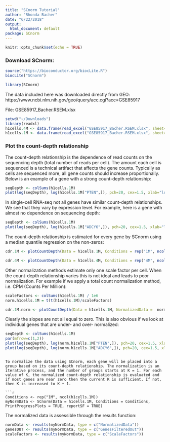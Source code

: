 ```yaml
---
title: "SCnorm Tutorial"
author: "Rhonda Bacher"
date: "6/22/2018"
output:
  html_document: default
package: SCnorm
---
```


```r
knitr::opts_chunk$set(echo = TRUE)
```


### Download SCnorm:


```r
source("https://bioconductor.org/biocLite.R")
biocLite("SCnorm")

library(SCnorm)
```

The data included here was downloaded directly from GEO:
https://www.ncbi.nlm.nih.gov/geo/query/acc.cgi?acc=GSE85917

File: GSE85917_Bacher.RSEM.xlsx

```r
setwd("~/Downloads") 
library(readxl)
h1cells.4M <- data.frame(read_excel("GSE85917_Bacher.RSEM.xlsx", sheet=1), stringsAsFactors=F, row.names = 1)
h1cells.1M <- data.frame(read_excel("GSE85917_Bacher.RSEM.xlsx", sheet=2), stringsAsFactors=F, row.names = 1)
```

### Plot the count-depth relationship

The count-depth relationship is the dependence of read counts on the sequencing depth (total number of reads per cell). The amount each cell is sequenced is a technical artifact that affects the gene counts. Typically as cells are sequenced more, all gene counts should increase proportionally. Below is an example of a gene with a strong count-depth relationship:

```r
seqDepth <- colSums(h1cells.1M)
plot(log(seqDepth), log(h1cells.1M["PTEN",]), pch=20, cex=1.5, xlab="log Sequencing Depth", ylab="log Expression", main="PTEN")
```

In single-cell RNA-seq not all genes have similar count-depth relationships. We see that they vary by expression level. For example, here is a gene with almost no dependence on sequencing depth:

```r
seqDepth <- colSums(h1cells.1M)
plot(log(seqDepth), log(h1cells.1M["ADCY6",]), pch=20, cex=1.5, xlab="log Sequencing Depth", ylab="log Expression", main="ADCY6")
```

The count-depth relationship is estimated for every gene by SCnorm using a median quantile regression on the non-zeros:

```r
cdr.1M <- plotCountDepth(Data = h1cells.1M, Conditions = rep("1M", ncol(h1cells.1M)))
```


```r
cdr.4M <- plotCountDepth(Data = h1cells.4M, Conditions = rep("4M", ncol(h1cells.4M)))
```


Other normalization methods estimate only one scale factor per cell. When the count-depth relationship varies this is not ideal and leads to poor normalization. For example if we apply a total count normalization method, i.e. CPM (Counts Per Million):

```r
scaleFactors <- colSums(h1cells.1M) / 1e6
norm.h1cells.1M = t(t(h1cells.1M)/scaleFactors)

cdr.1M.norm <- plotCountDepth(Data = h1cells.1M, NormalizedData =  norm.h1cells.1M, Conditions = rep("1M", ncol(h1cells.1M)))
```

Clearly the slopes are not all equal to zero. This is also obvious if we look at individual genes that are under- and over- normalized:

```r
seqDepth <- colSums(h1cells.1M)
par(mfrow=c(1,2))
plot(log(seqDepth), log(norm.h1cells.1M["PTEN",]), pch=20, cex=1.5, xlab="log Sequencing Depth", ylab="log Normalized Expression", main="PTEN")
plot(log(seqDepth), log(norm.h1cells.1M["ADCY6",]), pch=20, cex=1.5, xlab="log Sequencing Depth", ylab="log Normalized Expression", main="ADCY6")

```

```

To normalize the data using SCnorm, each gene will be placed into a group based on its count-depth relationship. The normalization is an iterative process, and the number of groups starts at K = 1. For each value of K, the normalized count-depth relationship is evaluated and if most genes are near zero then the current K is sufficient. If not, then K is increased to K + 1.

```r
Conditions <- rep("1M", ncol(h1cells.1M))
myNormData <- SCnorm(Data = h1cells.1M, Conditions = Conditions, PrintProgressPlots = TRUE, reportSF = TRUE)
```


The normalized data is assessible through the results function:

```r
normData <- results(myNormData, type = c("NormalizedData"))
genesOUT <- results(myNormData, type = c("GenesFilteredOut"))
scaleFactors <- results(myNormData, type = c("ScaleFactors"))
```




